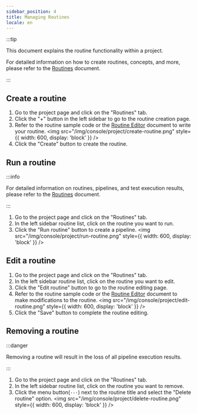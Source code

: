 ```yaml
---
sidebar_position: 4
title: Managing Routines
locale: en
---
```



:::tip

This document explains the routine functionality within a project.

For detailed information on how to create routines, concepts, and more, please refer to the [Routines](/routine) document.

:::

## Create a routine

<ProjectWritePermission prefix="Creating a routine" />

1. Go to the project page and click on the "Routines" tab.
2. Click the "+" button in the left sidebar to go to the routine creation page.
3. Refer to the routine sample code or the [Routine Editor](/routine/editor) document to write your routine.
   <img
     src="/img/console/project/create-routine.png"
     style={{ width: 600, display: 'block' }}
   />
4. Click the "Create" button to create the routine.

## Run a routine

<ProjectWritePermission prefix="Running a routine" />

:::info

For detailed information on routines, pipelines, and test execution results, please refer to the [Routines](/routine) document.

:::

1. Go to the project page and click on the "Routines" tab.
2. In the left sidebar routine list, click on the routine you want to run.
3. Click the "Run routine" button to create a pipeline.
   <img
     src="/img/console/project/run-routine.png"
     style={{ width: 600, display: 'block' }}
   />

## Edit a routine

<ProjectWritePermission prefix="Editing a routine" />

1. Go to the project page and click on the "Routines" tab.
2. In the left sidebar routine list, click on the routine you want to edit.
3. Click the "Edit routine" button to go to the routine editing page.
4. Refer to the routine sample code or the [Routine Editor](/routine/editor) document to make modifications to the routine.
   <img
     src="/img/console/project/edit-routine.png"
     style={{ width: 600, display: 'block' }}
   />
5. Click the "Save" button to complete the routine editing.

## Removing a routine

<ProjectAdminPermission prefix="Removing a routine" />

:::danger

Removing a routine will result in the loss of all pipeline execution results.

:::

1. Go to the project page and click on the "Routines" tab.
2. In the left sidebar routine list, click on the routine you want to remove.
3. Click the menu button(`···`) next to the routine title and select the "Delete routine" option.
   <img
     src="/img/console/project/delete-routine.png"
     style={{ width: 600, display: 'block' }}
   />
